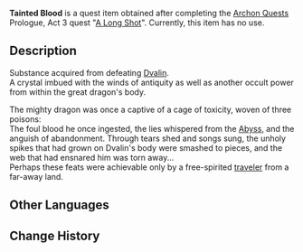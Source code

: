 {{Item Infobox
|id           = 100584
|image        = Item_Tainted_Blood.png
|type         = Quest Items
|rarity       = 5
|description  = Substance acquired from defeating Dvalin.<br />
A crystal imbued with the winds of antiquity as well as another occult power from within the great dragon's body.
|source1      = [[A Long Shot]] quest reward
|source2      = 
|source3      = 
|source4      = 
|source5      = 
}}
'''Tainted Blood''' is a quest item obtained after completing the [[Archon Quests]] Prologue, Act 3 quest "[[A Long Shot]]". Currently, this item has no use.

==Description==
Substance acquired from defeating [[Dvalin]].<br />
A crystal imbued with the winds of antiquity as well as another occult power from within the great dragon's body.

The mighty dragon was once a captive of a cage of toxicity, woven of three poisons:<br />
The foul blood he once ingested, the lies whispered from the [[Abyss]], and the anguish of abandonment. Through tears shed and songs sung, the unholy spikes that had grown on Dvalin's body were smashed to pieces, and the web that had ensnared him was torn away...<br />
Perhaps these feats were achievable only by a free-spirited [[traveler]] from a far-away land.
==Other Languages==
{{Other Languages
|default_hidden = 1
|en      = Tainted Blood
|zhs     = 深邃之血
|zhs_rm  = Shēnsuì zhī Xuè
|zht     = 深邃之血
|zht_rm  = Shēnsuì zhī Xiě
|ja      = 深邃の血
|ja_rm   = Shinsui no Chi{{Assumed}}
|ko      = 그윽한 피
|ko_rm   = 
|es      = Sangre oscura
|fr      = Sang sombre
|ru      = Кровь глубин
|th      = Tainted Blood
|vi      = Máu Đen
|de      = Unreines Blut
|id      = Darah Ternoda
|pt      = Sangue Obscuro
}}

==Change History==
{{Change History|1.0}}